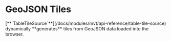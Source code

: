 # GeoJSON Tiles


<div style={{height: '100vh'}}> 
  <Demo format="GeoJSON">
    [**`TableTileSource`**](/docs/modules/mvt/api-reference/table-tile-source) dynamically **generates** tiles from GeoJSON data loaded into the browser.
  </Demo>
</div>

